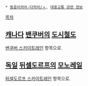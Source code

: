  * [[동음이의어·다의어/ㅅ]], [[대중교통 관련 정보]]

[[목차]]
== [[캐나다]] [[밴쿠버]]의 [[도시철도]] ==

[[밴쿠버 스카이트레인]] 항목으로.

== [[독일]] [[뒤셀도르프]]의 [[모노레일]] ==

[[뒤셀도르프 스카이트레인]] 항목으로.
